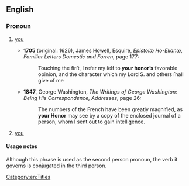 ==English==

===Pronoun===
{{head|en|pronoun|head=[[your]] [[Honor]]}}

# {{formal|obsolete|addressing someone of higher rank or status than oneself}} [[you]]
#* '''1705''' (original: 1626), James Howell, Esquire, ''Epistolæ Ho-Elianæ, Familiar Letters Domestic and Forren'', page 177:
#*: Touching the firſt, I refer my ſelf to '''your honor’s''' favorable opinion, and the character which my Lord S. and others ſhall give of me
#* '''1847''', George Washington, ''The Writings of George Washington: Being His Correspondence, Addresses'', page 26:
#*: The numbers of the French have been greatly magnified, as '''your Honor''' may see by a copy of the enclosed journal of a person, whom I sent out to gain intelligence.
# {{formal|addressing a judge or magistrate}} [[you]]

====Usage notes====
Although this phrase is used as the second person pronoun, the verb it governs is conjugated in the third person.

[[Category:en:Titles]]